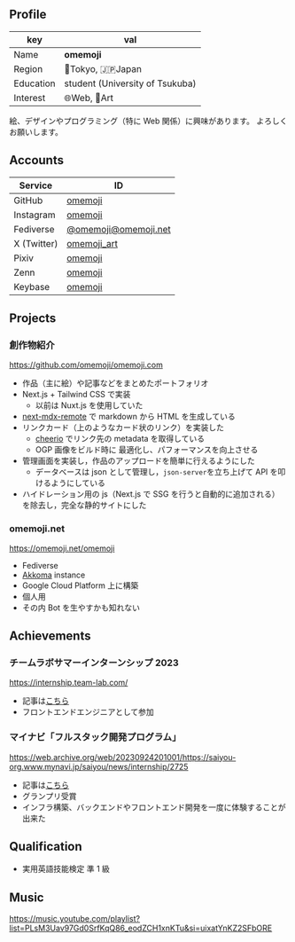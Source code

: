 ---
---

## Profile

| key       | val                             |
| --------- | ------------------------------- |
| Name      | **omemoji**                     |
| Region    | 🗼Tokyo, 🇯🇵Japan                |
| Education | student (University of Tsukuba) |
| Interest  | 🌐Web, 🎨Art                    |

絵、デザインやプログラミング（特に Web 関係）に興味があります。
よろしくお願いします。

## Accounts

| Service     | ID                                                  |
| ----------- | --------------------------------------------------- |
| GitHub      | [omemoji](https://github.com/omemoji)               |
| Instagram   | [omemoji](https://instagram.com/omemoji)            |
| Fediverse   | [@omemoji@omemoji.net](https://omemoji.net/omemoji) |
| X (Twitter) | [omemoji_art](https://twitter.com/omemoji_art)      |
| Pixiv       | [omemoji](https://www.pixiv.net/users/65949346)     |
| Zenn        | [omemoji](https://zenn.dev/omemoji)                 |
| Keybase     | [omemoji](https://keybase.io/omemoji)               |

## Projects

### 創作物紹介

https://github.com/omemoji/omemoji.com

- 作品（主に絵）や記事などをまとめたポートフォリオ
- Next.js + Tailwind CSS で実装
  - 以前は Nuxt.js を使用していた
- [next-mdx-remote](https://github.com/hashicorp/next-mdx-remote) で markdown から HTML を生成している
- リンクカード（上のようなカード状のリンク）を実装した
  - [cheerio](https://github.com/cheeriojs/cheerio) でリンク先の metadata を取得している
  - OGP 画像をビルド時に 最適化し、パフォーマンスを向上させる
- 管理画面を実装し，作品のアップロードを簡単に行えるようにした
  - データベースは json として管理し，`json-server`を立ち上げて API を叩けるようにしている
- ハイドレーション用の js（Next.js で SSG を行うと自動的に追加される） を除去し，完全な静的サイトにした

### omemoji.net

https://omemoji.net/omemoji

- Fediverse
- [Akkoma](https://akkoma.social/) instance
- Google Cloud Platform 上に構築
- 個人用
- その内 Bot を生やすかも知れない

## Achievements

### チームラボサマーインターンシップ 2023

https://internship.team-lab.com/

- 記事は[こちら](https://omemoji.com/articles/teamlab)
- フロントエンドエンジニアとして参加

### マイナビ「フルスタック開発プログラム」

https://web.archive.org/web/20230924201001/https://saiyou-org.www.mynavi.jp/saiyou/news/internship/2725

- 記事は[こちら](https://omemoji.com/articles/mynavi_hackathon)
- グランプリ受賞
- インフラ構築、バックエンドやフロントエンド開発を一度に体験することが出来た

## Qualification

- 実用英語技能検定 準 1 級

## Music

https://music.youtube.com/playlist?list=PLsM3Uav97Gd0SrfKqQ86_eodZCH1xnKTu&si=uixatYnKZ2SFbORE
